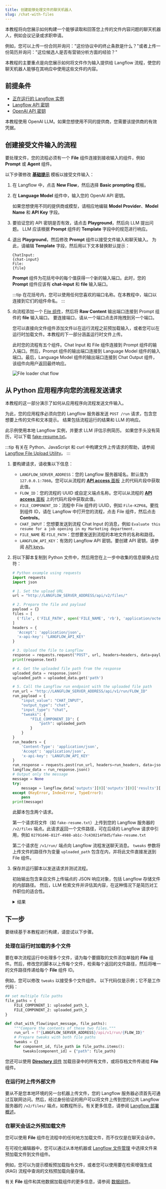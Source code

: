 ```yaml
---
title: 创建能够处理文件的聊天机器人
slug: /chat-with-files
---
```



本教程将向您展示如何构建一个能够读取和回答您上传的文件内容问题的聊天机器人，例如会议记录或求职申请。

例如，您可以上传一份合同并询问："这份协议中的终止条款是什么？"或者上传一份简历并询问："这位候选人是否有营销分析方面的经验？"

本教程的主要重点是向您展示如何将文件作为输入提供给 Langflow 流程，使您的聊天机器人能够在其响应中使用这些文件的内容。

## 前提条件

- [正在运行的 Langflow 实例](/get-started-installation)
- [Langflow API 密钥](/configuration-api-keys)
- [OpenAI API 密钥](https://platform.openai.com/api-keys)

本教程使用 OpenAI LLM。如果您想使用不同的提供商，您需要该提供商的有效凭据。

## 创建接受文件输入的流程

要处理文件，您的流程必须有一个 **File** 组件连接到接收输入的组件，例如 **Prompt** 或 **Agent** 组件。

以下步骤修改 [**基础提示**](/basic-prompting) 模板以接受文件输入：

1. 在 Langflow 中，点击 **New Flow**，然后选择 **Basic prompting** 模板。
2. 在 **Language Model** 组件中，输入您的 OpenAI API 密钥。

    如果您想使用不同的提供商或模型，请相应地编辑 **Model Provider**、**Model Name** 和 **API Key** 字段。
3. 要验证您的 API 密钥是否有效，请点击 <Icon name="Play" aria-hidden="true" /> **Playground**，然后向 LLM 提出问题。
LLM 应该根据 **Prompt** 组件的 **Template** 字段中的规范进行响应。
4. 退出 **Playground**，然后修改 **Prompt** 组件以接受文件输入和聊天输入。
为此，请编辑 **Template** 字段，然后用以下文本替换默认提示：
    ```text
    ChatInput:
    {chat-input}
    File:
    {file}
    ```
    **Prompt** 组件为花括号中的每个值获得一个新的输入端口。此时，您的 **Prompt** 组件应该有 **chat-input** 和 **file** 输入端口。

    :::tip
    在花括号内，您可以使用任何您喜欢的端口名称。在本教程中，端口以连接到它们的组件命名。
    :::

5. 向流程添加一个 [File 组件](/components-data#file)，然后将 **Raw Content** 输出端口连接到 Prompt 组件的 **file** 输入端口。
要连接端口，请从一个端口点击并拖拽到另一个端口。

    您可以直接向文件组件添加文件以在运行流程之前预加载输入，或者您可以在运行时加载文件。本教程的下一部分涵盖运行时文件上传。

    此时您的流程有五个组件。Chat Input 和 File 组件连接到 Prompt 组件的输入端口。然后，Prompt 组件的输出端口连接到 Language Model 组件的输入端口。最后，Language Model 组件的输出端口连接到 Chat Output 组件，该组件向用户返回最终响应。

    ![File loader chat flow](/img/tutorial-chat-file-loader.png)


## 从 Python 应用程序向您的流程发送请求

本教程的这一部分演示了如何从应用程序向流程发送文件输入。

为此，您的应用程序必须向您的 Langflow 服务器发送 `POST /run` 请求，包含您想要上传的文件和文本提示。
结果包括流程运行的结果和 LLM 的响应。

此示例使用本地 Langflow 实例，并要求 LLM 评估示例简历。
如果您手头没有简历，可以下载 [fake-resume.txt](/files/fake-resume.txt)。

:::tip
有关在 Python、JavaScript 和 curl 中构建文件上传请求的帮助，请参阅 [Langflow File Upload Utility](https://langflow-file-upload-examples.onrender.com)。
:::

1. 要构建请求，请收集以下信息：

    * `LANGFLOW_SERVER_ADDRESS`：您的 Langflow 服务器域名。默认值为 `127.0.0.1:7860`。您可以从流程的 [**API access** 面板](/concepts-publish#api-access) 上的代码片段中获取此值。
    * `FLOW_ID`：您的流程的 UUID 或自定义端点名称。您可以从流程的 [**API access** 面板](/concepts-publish#api-access) 上的代码片段中获取此值。
    * `FILE_COMPONENT_ID`：流程中 File 组件的 UUID，例如 `File-KZP68`。要找到组件 ID，请在 Langflow 中打开您的流程，点击 File 组件，然后点击 **Controls**。
    * `CHAT_INPUT`：您想要发送到流程 Chat Input 的消息，例如 `Evaluate this resume for a job opening in my Marketing department.`
    * `FILE_NAME` 和 `FILE_PATH`：您想要发送到流程的本地文件的名称和路径。
    * `LANGFLOW_API_KEY`：有效的 Langflow API 密钥。要创建 API 密钥，请参阅 [API keys](/configuration-api-keys)。

2. 将以下脚本复制到 Python 文件中，然后用您在上一步中收集的信息替换占位符：

    ```python
    # Python example using requests
    import requests
    import json

    # 1. Set the upload URL
    url = "http://LANGFLOW_SERVER_ADDRESS/api/v2/files/"

    # 2. Prepare the file and payload
    payload = {}
    files = [
      ('file', ('FILE_PATH', open('FILE_NAME', 'rb'), 'application/octet-stream'))
    ]
    headers = {
      'Accept': 'application/json',
      'x-api-key': 'LANGFLOW_API_KEY'
    }

    # 3. Upload the file to Langflow
    response = requests.request("POST", url, headers=headers, data=payload, files=files)
    print(response.text)

    # 4. Get the uploaded file path from the response
    uploaded_data = response.json()
    uploaded_path = uploaded_data.get('path')

    # 5. Call the Langflow run endpoint with the uploaded file path
    run_url = "http://LANGFLOW_SERVER_ADDRESS/api/v1/run/FLOW_ID"
    run_payload = {
        "input_value": "CHAT_INPUT",
        "output_type": "chat",
        "input_type": "chat",
        "tweaks": {
            "FILE_COMPONENT_ID": {
                "path": uploaded_path
            }
        }
    }
    run_headers = {
        'Content-Type': 'application/json',
        'Accept': 'application/json',
        'x-api-key': 'LANGFLOW_API_KEY'
    }
    run_response = requests.post(run_url, headers=run_headers, data=json.dumps(run_payload))
    langflow_data = run_response.json()
    # Output only the message
    message = None
    try:
        message = langflow_data['outputs'][0]['outputs'][0]['results']['message']['data']['text']
    except (KeyError, IndexError, TypeError):
        pass
    print(message)

    ```

    此脚本包含两个请求。

    第一个请求将文件（如 `fake-resume.txt`）上传到您的 Langflow 服务器的 `/v2/files` 端点。此请求返回一个文件路径，可在后续的 Langflow 请求中引用，例如 `02791d46-812f-4988-ab1c-7c430214f8d5/fake-resume.txt`

    第二个请求在 `/v1/run/` 端点向 Langflow 流程发送聊天消息。
    `tweaks` 参数将上传文件的路径作为变量 `uploaded_path` 包含在内，并将此文件直接发送到 File 组件。

3. 保存并运行脚本以发送请求并测试流程。

    初始输出包含来自文件上传端点的 JSON 响应对象，包括 Langflow 存储文件的内部路径。
    然后，LLM 检索文件并评估其内容，在这种情况下是简历对工作职位的适合性。

    <details>
    <summary>结果</summary>

    以下是本教程流程的示例响应。由于 LLM 的性质和您输入的变化，您的响应可能有所不同。

    ```
    {"id":"793ba3d8-5e7a-4499-8b89-d9a7b6325fee","name":"fake-resume (1)","path":"02791d46-812f-4988-ab1c-7c430214f8d5/fake-resume.txt","size":1779,"provider":null}
    The resume for Emily J. Wilson presents a strong candidate for a position in your Marketing department. Here are some key points to consider:

    ### Strengths:
    1. **Experience**: With over 8 years in marketing, Emily has held progressively responsible positions, culminating in her current role as Marketing Director. This indicates a solid foundation in the field.

    2. **Quantifiable Achievements**: The resume highlights specific accomplishments, such as a 25% increase in brand recognition and a 30% sales increase after launching new product lines. These metrics demonstrate her ability to drive results.

    3. **Diverse Skill Set**: Emily's skills encompass various aspects of marketing, including strategy development, team management, social media marketing, event planning, and data analysis. This versatility can be beneficial in a dynamic marketing environment.

    4. **Educational Background**: Her MBA and a Bachelor's degree in Marketing provide a strong academic foundation, which is often valued in marketing roles.

    5. **Certifications**: The Certified Marketing Professional (CMP) and Google Analytics Certification indicate a commitment to professional development and staying current with industry standards.

    ### Areas for Improvement:
    1. **Specificity in Skills**: While the skills listed are relevant, providing examples of how she has applied these skills in her previous roles could strengthen her resume further.

    2. **References**: While stating that references are available upon request is standard, including a couple of testimonials or notable endorsements could enhance credibility.

    3. **Formatting**: Ensure that the resume is visually appealing and easy to read. Clear headings and bullet points help in quickly identifying key information.

    ### Conclusion:
    Overall, Emily J. Wilson's resume reflects a well-rounded marketing professional with a proven track record of success. If her experience aligns with the specific needs of your Marketing department, she could be a valuable addition to your team. Consider inviting her for an interview to further assess her fit for the role.
    ```

    </details>

## 下一步

要继续基于本教程进行构建，请尝试以下步骤。

### 处理在运行时加载的多个文件

要在单次流程运行中处理多个文件，请为每个要摄取的文件添加单独的 **File** 组件。然后，修改您的脚本以上传每个文件，检索每个返回的文件路径，然后将唯一的文件路径传递给每个 **File** 组件 ID。

例如，您可以修改 `tweaks` 以接受多个文件组件。
以下代码仅是示例；它不是工作代码：

```python
## set multiple file paths
file_paths = {
    FILE_COMPONENT_1: uploaded_path_1,
    FILE_COMPONENT_2: uploaded_path_2
}

def chat_with_flow(input_message, file_paths):
    """Compare the contents of these two files."""
    run_url = f"{LANGFLOW_SERVER_ADDRESS}/api/v1/run/{FLOW_ID}"
    # Prepare tweaks with both file paths
    tweaks = {}
    for component_id, file_path in file_paths.items():
        tweaks[component_id] = {"path": file_path}
```

您还可以使用 [**Directory** 组件](/components-data#directory) 加载目录中的所有文件，或将存档文件传递给 **File** 组件。

### 在运行时上传外部文件

要从不是您本地环境的另一台机器上传文件，您的 Langflow 服务器必须首先可通过互联网访问。然后，经过身份验证的用户可以将文件上传到您的公共 Langflow 服务器的 `/v2/files/` 端点，如教程所示。有关更多信息，请参阅 [Langflow 部署概述](/deployment-overview)。

### 在聊天会话之外预加载文件

您可以使用 **File** 组件在流程中的任何地方加载文件，而不仅仅是在聊天会话中。

在可视化编辑器中，您可以通过从本地机器或 [Langflow 文件管理](/concepts-file-management) 中选择文件来预加载文件到文件组件。

例如，您可以为提示模板预加载指令文件，或者您可以使用要在检索增强生成 (RAG) 流程中查询的文档预加载向量存储。

有关 **File** 组件和其他数据加载组件的更多信息，请参阅 [数据组件](/components-data)。